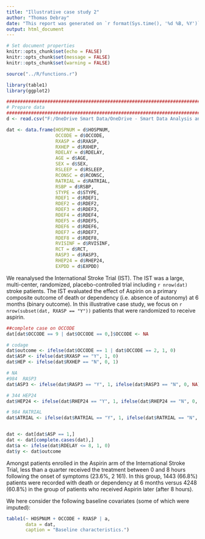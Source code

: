 ```yaml
---
title: "Illustrative case study 2"
author: "Thomas Debray"
date: "This report was generated on `r format(Sys.time(), '%d %B, %Y')`"
output: html_document
---
```



```r
# Set document properties
knitr::opts_chunk$set(echo = FALSE)
knitr::opts_chunk$set(message = FALSE)
knitr::opts_chunk$set(warning = FALSE)

source("../R/functions.r")

library(table1)
library(ggplot2)
```


```r
################################################################################
# Prepare data
################################################################################
d <- read.csv("F:/OneDrive Smart Data/OneDrive - Smart Data Analysis and Statistics/Research/Manuscripts/Long - PGS weighting/data/RCT_IST.csv")

dat <- data.frame(HOSPNUM = d$HOSPNUM,
                  OCCODE = d$OCCODE,
                  RXASP = d$RXASP,
                  RXHEP = d$RXHEP,
                  RDELAY = d$RDELAY,
                  AGE = d$AGE,
                  SEX = d$SEX,
                  RSLEEP = d$RSLEEP,
                  RCONSC = d$RCONSC,
                  RATRIAL = d$RATRIAL,
                  RSBP = d$RSBP,
                  STYPE = d$STYPE,
                  RDEF1 = d$RDEF1,
                  RDEF2 = d$RDEF2,
                  RDEF3 = d$RDEF3,
                  RDEF4 = d$RDEF4,
                  RDEF5 = d$RDEF5,
                  RDEF6 = d$RDEF6,
                  RDEF7 = d$RDEF7,
                  RDEF8 = d$RDEF8,
                  RVISINF = d$RVISINF,
                  RCT = d$RCT,
                  RASP3 = d$RASP3,
                  RHEP24 = d$RHEP24,
                  EXPDD = d$EXPDD)
```

We reanalysed the International Stroke Trial (IST). The IST was a large, multi-center, randomized, placebo-controlled trial including `r nrow(dat)` stroke patients. The IST evaluated the effect of Aspirin on a primary composite outcome of death or dependency (i.e. absence of autonomy) at 6 months (binary outcome). In this illustrative case study, we focus on `r nrow(subset(dat, RXASP == "Y"))` patients that were randomized to receive aspirin.


```r
##complete case on OCCODE
dat[dat$OCCODE == 9 | dat$OCCODE == 0,]$OCCODE <- NA

# codage
dat$outcome <- ifelse(dat$OCCODE == 1 | dat$OCCODE == 2, 1, 0)
dat$ASP <- ifelse(dat$RXASP == "Y", 1, 0)
dat$HEP <- ifelse(dat$RXHEP == "N", 0, 1)

# NA
#984  RASP3
dat$ASP3 <- ifelse(dat$RASP3 == "Y", 1, ifelse(dat$RASP3 == "N", 0, NA))

# 344 HEP24
dat$HEP24 <- ifelse(dat$RHEP24 == "Y", 1, ifelse(dat$RHEP24 == "N", 0, NA))

# 984 RATRIAL
dat$ATRIAL <- ifelse(dat$RATRIAL == "Y", 1, ifelse(dat$RATRIAL == "N", 0, NA))


dat <- dat[dat$ASP == 1,]
dat <- dat[complete.cases(dat),]
dat$a <- ifelse(dat$RDELAY <= 8, 1, 0)
dat$y <- dat$outcome

```

Amongst patients enrolled in the Aspirin arm of the International Stroke Trial, less than a quarter received the treatment between 0 and 8 hours following the onset of symptoms (23.6%, 2 161). In this group, 1443 (66.8%) patients were recorded with death or dependency at 6 months versus 4248 (60.8%) in the group of patients who received Aspirin later (after 8 hours).


We here consider the following baseline covariates (some of which were imputed):

```r
table1(~ HOSPNUM + OCCODE + RXASP | a, 
       data = dat, 
       caption = "Baseline characteristics.")
```

